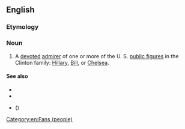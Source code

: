 ==English==

===Etymology===
{{suffix|Clinton|ista|lang=en}}

===Noun===
{{en-noun}}

# {{label|en|sometimes|[[derisive]]}} A [[devoted]] [[admirer]] of one or more of the U. S. [[public figure]]s in the Clinton family: [[w:Hillary Clinton|Hillary]], [[w:Bill Clinton|Bill]], or [[w:Chelsea Clinton|Chelsea]].

====See also====
* {{l|en|Clintonite}}
* {{l|en|Clintonian}}
* {{l|en|Whitewatergate}} ({{w|Whitewater (controversy)}})

[[Category:en:Fans (people)]]
